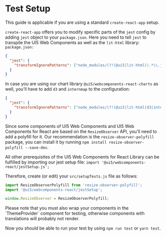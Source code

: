 
<Meta title="Knowledge Base/Test Setup" />

# Test Setup

This guide is applicable if you are using a standard `create-react-app` setup.

`create-react-app` offers you to modify specific parts of the `jest` config by adding `jest` object to your `package.json`.
Here you need to tell `jest` to transpile the UI5 Web Components as well as the `lit-html` library:<br />
`package.json:`

```json
{
  "jest": {
    "transformIgnorePatterns": ["node_modules/(?!(@ui5|lit-html)).*\\.js$"]
  }
}
```

In case you are using our chart library `@ui5/webcomponents-react-charts` as well, you'll have to add `d3` and `internmap` to the configuration:

```json
{
  "jest": {
    "transformIgnorePatterns": ["node_modules/(?!(@ui5|lit-html|d3|internmap)).*\\.js$"]
  }
}
```

Since some components of UI5 Web Components and UI5 Web Components for React are based on the `ResizeObserver` API, you'll need to add a polyfill for it.
Our recommendation is the `resize-observer-polyfill` package, you can install it by running `npm install resize-observer-polyfill --save-dev`.

All other prerequisites of the UI5 Web Components for React Library can be fulfilled by importing our jest setup file:
`import '@ui5/webcomponents-react/jestSetup.js';`

Therefore, create (or edit) your `src/setupTests.js` file as follows:

```js
import ResizeObserverPolyfill from 'resize-observer-polyfill';
import '@ui5/webcomponents-react/jestSetup';

window.ResizeObserver = ResizeObserverPolyfill;
```

<MessageStrip hideCloseButton>
  Please note that you must also wrap your components in the `ThemeProvider` component for testing, otherwise components
  with translations will probably not render.
</MessageStrip>

Now you should be able to run your test by using `npm run test` or `yarn test`.

<div style={{ height: 'var(--_ui5_bar_base_height)' }} />
<Footer style={{ position: 'fixed', bottom: 0, zIndex: 2, maxHeight: 'var(--_ui5_bar_base_height)' }} />
